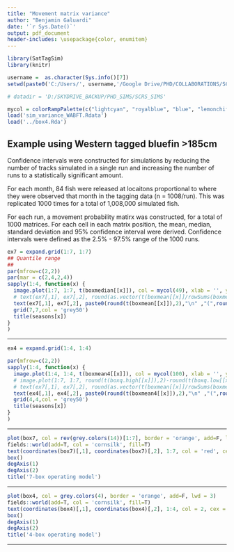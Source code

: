 ```yaml
---
title: "Movement matrix variance"
author: "Benjamin Galuardi"
date: '`r Sys.Date()`'
output: pdf_document
header-includes: \usepackage{color, enumitem}
---
```


```r
library(SatTagSim)
library(knitr)

username =  as.character(Sys.info()[7])
setwd(paste0('C:/Users/', username,'/Google Drive/PHD/COLLABORATIONS/SCRS_SIMS/'))

# datadir = 'D:/SKYDRIVE_BACKUP/PHD_SIMS/SCRS_SIMS'

mycol = colorRampPalette(c("lightcyan", "royalblue", "blue", "lemonchiffon", "orange", "red"), space = "Lab")
load('sim_variance_WABFT.Rdata')
load('../box4.Rda')
```

## Example using Western tagged bluefin >185cm 

Confidence intervals were constructed for simulations by reducing the number of tracks simulated in a single run and increasing the number of runs to a statistically significant amount. 

For each month, 84 fish were released at locaitons proportional to where they were observed that month in the tagging data (n = 1008/run). This was replicated 1000 times for a total of 1,008,000 simulated fish. 

For each run, a movement probability matirx was constructed, for a total of 1000 matrices. For each cell in each matrix position, the mean, median, standard deviation and 95% confidence interval were derived. Confidence intervals were defined as the 2.5% - 97.5% range of the 1000 runs.

\newpage

```r
ex7 = expand.grid(1:7, 1:7)
## Quantile range
##
par(mfrow=c(2,2))
par(mar = c(2,4,2,4))
sapply(1:4, function(x) {
  image.plot(1:7, 1:7, t(boxmedian[[x]]), col = mycol(49), xlab = '', ylab = '', zlim = c(0, 1))
  # text(ex7[,1], ex7[,2], round(as.vector(t(boxmean[[x]]/rowSums(boxmean[[x]]))), 2), font = 2)
  text(ex7[,1], ex7[,2], paste0(round(t(boxmean[[x]]),2),"\n" ,"(",round(t(boxq.low[[x]]), 2), "-", round(t(boxq.high[[x]]), 2), ")"), font = 2, cex = .65)
  grid(7,7,col = 'grey50')
  title(seasons[x])
}
)

```

---

\newpage


```r
ex4 = expand.grid(1:4, 1:4)

par(mfrow=c(2,2))
sapply(1:4, function(x) {
  image.plot(1:4, 1:4, t(boxmean4[[x]]), col = mycol(100), xlab = '', ylab = '', zlim = c(0, 1)) # highlights the mean value
  # image.plot(1:7, 1:7, round(t(boxq.high[[x]]),2)-round(t(boxq.low[[x]]),2), col = mycol(49), xlab = '', ylab = '', zlim = c(0, 1)) # highlights the 95% CI range
  # text(ex7[,1], ex7[,2], round(as.vector(t(boxmean[[x]]/rowSums(boxmean[[x]]))), 2), font = 2)
  text(ex4[,1], ex4[,2], paste0(round(t(boxmean4[[x]]),2),"\n" ,"(",round(t(boxq.low4[[x]]), 2), " - ", round(t(boxq.high4[[x]]), 2), ")"), font = 2)
  grid(4,4,col = 'grey50')
  title(seasons[x])
}
)

```

---

\newpage

```r
plot(box7, col = rev(grey.colors(14))[1:7], border = 'orange', add=F, lwd = 3)
fields::world(add=T, col = 'cornsilk', fill=T)
text(coordinates(box7)[,1], coordinates(box7)[,2], 1:7, col = 'red', cex = 1.5)
box()
degAxis(1)
degAxis(2)
title('7-box operating model')
```

---

\newpage

```r
plot(box4, col = grey.colors(4), border = 'orange', add=F, lwd = 3)
fields::world(add=T, col = 'cornsilk', fill=T)
text(coordinates(box4)[,1], coordinates(box4)[,2], 1:4, col = 2, cex = 3)
box()
degAxis(1)
degAxis(2)
title('4-box operating model')
```

---


